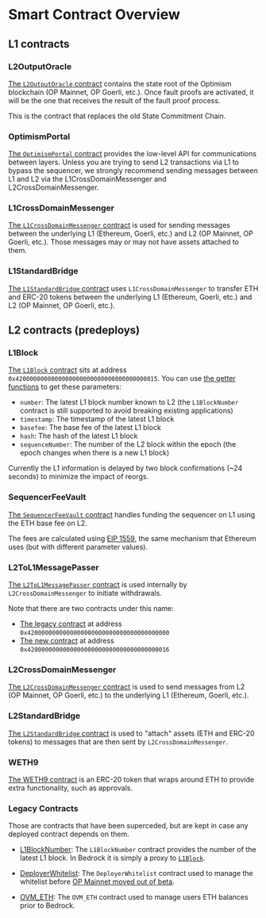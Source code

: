 # Smart Contract Overview

## L1 contracts

### L2OutputOracle

[The `L2OutputOracle` contract](https://github.com/ethereum-optimism/optimism/blob/65ec61dde94ffa93342728d324fecf474d228e1f/packages/contracts-bedrock/contracts/L1/L2OutputOracle.sol) contains the state root of the Optimism blockchain (OP Mainnet, OP Goerli, etc.).
Once fault proofs are activated, it will be the one that receives the result of the fault proof process.

This is the contract that replaces the old State Commitment Chain.

### OptimismPortal

[The `OptimismPortal` contract](https://github.com/ethereum-optimism/optimism/blob/65ec61dde94ffa93342728d324fecf474d228e1f/packages/contracts-bedrock/contracts/L1/OptimismPortal.sol) provides the low-level API for communications between layers. Unless you are trying to send L2 transactions via L1 to bypass the sequencer, we strongly recommend sending messages between L1 and L2 via the L1CrossDomainMessenger and L2CrossDomainMessenger.

### L1CrossDomainMessenger

[The `L1CrossDomainMessenger` contract](https://github.com/ethereum-optimism/optimism/blob/65ec61dde94ffa93342728d324fecf474d228e1f/packages/contracts-bedrock/contracts/L1/L1CrossDomainMessenger.sol) is used for sending messages between the underlying L1 (Ethereum, Goerli, etc.) and L2 (OP Mainnet, OP Goerli, etc.). Those messages may or may not have assets attached to them.

### L1StandardBridge

[The `L1StandardBridge` contract](https://github.com/ethereum-optimism/optimism/blob/65ec61dde94ffa93342728d324fecf474d228e1f/packages/contracts-bedrock/contracts/L1/L1StandardBridge.sol) uses `L1CrossDomainMessenger` to transfer ETH and ERC-20 tokens between the underlying L1 (Ethereum, Goerli, etc.) and L2 (OP Mainnet, OP Goerli, etc.).


## L2 contracts (predeploys)

### L1Block

[The `L1Block` contract](https://github.com/ethereum-optimism/optimism/blob/65ec61dde94ffa93342728d324fecf474d228e1f/packages/contracts-bedrock/contracts/L2/L1Block.sol) sits at address `0x4200000000000000000000000000000000000015`.
You can use [the getter functions](https://docs.soliditylang.org/en/v0.8.12/contracts.html#getter-functions) to get these parameters:

- `number`: The latest L1 block number known to L2 (the `L1BlockNumber` contract is still supported to avoid breaking existing applications)
- `timestamp`: The timestamp of the latest L1 block
- `basefee`: The base fee of the latest L1 block
- `hash`: The hash of the latest L1 block
- `sequenceNumber`: The number of the L2 block within the epoch (the epoch changes when there is a new L1 block)

Currently the L1 information is delayed by two block confirmations (~24 seconds) to minimize the impact of reorgs.

### SequencerFeeVault

[The `SequencerFeeVault` contract](https://github.com/ethereum-optimism/optimism/blob/65ec61dde94ffa93342728d324fecf474d228e1f/packages/contracts-bedrock/contracts/L2/SequencerFeeVault.sol) handles funding the sequencer on L1 using the ETH base fee on L2.

The fees are calculated using [EIP 1559](https://github.com/ethereum/EIPs/blob/master/EIPS/eip-1559.md), the same mechanism that Ethereum uses (but with different parameter values).


### L2ToL1MessagePasser

[The `L2ToL1MessagePasser` contract](https://github.com/ethereum-optimism/optimism/blob/65ec61dde94ffa93342728d324fecf474d228e1f/packages/contracts-bedrock/contracts/L2/L2ToL1MessagePasser.sol) is used internally by `L2CrossDomainMessenger` to initiate withdrawals.

Note that there are two contracts under this name:

- [The legacy contract](https://github.com/ethereum-optimism/optimism/blob/65ec61dde94ffa93342728d324fecf474d228e1f/packages/contracts-bedrock/contracts/legacy/LegacyMessagePasser.sol) at address `0x4200000000000000000000000000000000000000`
- [The new contract](https://github.com/ethereum-optimism/optimism/blob/65ec61dde94ffa93342728d324fecf474d228e1f/packages/contracts-bedrock/contracts/L2/L2ToL1MessagePasser.sol) at address `0x4200000000000000000000000000000000000016`


### L2CrossDomainMessenger

[The `L2CrossDomainMessenger` contract](https://github.com/ethereum-optimism/optimism/blob/65ec61dde94ffa93342728d324fecf474d228e1f/packages/contracts-bedrock/contracts/L2/L2CrossDomainMessenger.sol) is used to send messages from L2 (OP Mainnet, OP Goerli, etc.) to the underlying L1 (Ethereum, Goerli, etc.).


### L2StandardBridge 

[The `L2StandardBridge` contract](https://github.com/ethereum-optimism/optimism/blob/65ec61dde94ffa93342728d324fecf474d228e1f/packages/contracts-bedrock/contracts/L2/L2StandardBridge.sol) is used to "attach" assets (ETH and ERC-20 tokens) to messages that are then sent by `L2CrossDomainMessenger`.


### WETH9

[The WETH9 contract](https://web.archive.org/web/20221022164309/https://weth.io/) is an ERC-20 token that wraps around ETH to provide extra functionality, such as approvals.



### Legacy Contracts

Those are contracts that have been superceded, but are kept in case any deployed contract depends on them.

- [L1BlockNumber](https://github.com/ethereum-optimism/optimism/blob/65ec61dde94ffa93342728d324fecf474d228e1f/packages/contracts-bedrock/contracts/legacy/L1BlockNumber.sol): 
  The `L1BlockNumber` contract provides the number of the latest L1 block. 
  In Bedrock it is simply a proxy to [`L1Block`](#l1block). 
- [DeployerWhitelist](https://github.com/ethereum-optimism/optimism/blob/65ec61dde94ffa93342728d324fecf474d228e1f/packages/contracts-bedrock/contracts/legacy/DeployerWhitelist.sol):
  The `DeployerWhitelist` contract used to manage the whitelist before [OP Mainnet moved out of beta](https://twitter.com/optimismFND/status/1471571415774023682).

- [OVM_ETH](https://github.com/ethereum-optimism/optimism/blob/65ec61dde94ffa93342728d324fecf474d228e1f/packages/contracts-bedrock/contracts/legacy/LegacyERC20ETH.sol):
  The `OVM_ETH` contract used to manage users ETH balances prior to Bedrock.
